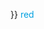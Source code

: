 <noinclude>{{colorsample|{{ {{PAGENAME}} }}}} <font color="{{ {{PAGENAME}} }}"></noinclude>red<noinclude></font></noinclude><noinclude>[[Category:化学元素模板|{{PAGENAME}}]]
</noinclude>